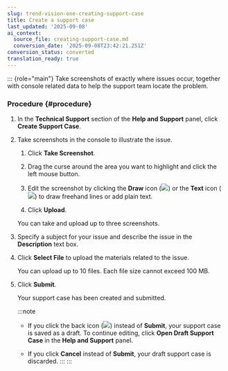 ```yaml
---
slug: trend-vision-one-creating-support-case
title: Create a support case
last_updated: '2025-09-08'
ai_context:
  source_file: creating-support-case.md
  conversion_date: '2025-09-08T23:42:21.251Z'
conversion_status: converted
translation_ready: true
---
```


::: {role="main"}
Take screenshots of exactly where issues occur, together with console related data to help the support team locate the problem.

### Procedure {#procedure}

1.  In the **Technical Support** section of the **Help and Support** panel, click **Create Support Case**.

2.  Take screenshots in the console to illustrate the issue.

    1.  Click **Take Screenshot**.

    2.  Drag the curse around the area you want to highlight and click the left mouse button.

    3.  Edit the screenshot by clicking the **Draw** icon (![](/images/draw=82926406-84db-4327-9069-e739377b0868.webp)) or the **Text** icon (![](/images/text=e744b970-cdb9-414d-a844-205fbf2dec13.webp)) to draw freehand lines or add plain text.

    4.  Click **Upload**.

    You can take and upload up to three screenshots.

3.  Specify a subject for your issue and describe the issue in the **Description** text box.

4.  Click **Select File** to upload the materials related to the issue.

    You can upload up to 10 files. Each file size cannot exceed 100 MB.

5.  Click **Submit**.

    Your support case has been created and submitted.

    :::note

    - If you click the back icon (![](/images/simulationsLeftArrow=20220525102211.webp)) instead of **Submit**, your support case is saved as a draft. To continue editing, click **Open Draft Support Case** in the **Help and Support** panel.

    - If you click **Cancel** instead of **Submit**, your draft support case is discarded.
    :::
:::
